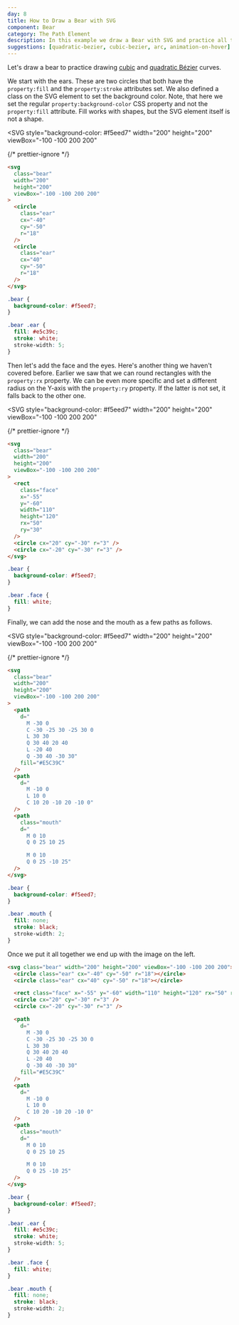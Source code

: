 ```yaml
---
day: 8
title: How to Draw a Bear with SVG
component: Bear
category: The Path Element
description: In this example we draw a Bear with SVG and practice all that we have learned so far.
suggestions: [quadratic-bezier, cubic-bezier, arc, animation-on-hover]
---
```



Let's draw a bear to practice drawing [cubic](/svg/cubic-bezier) and [quadratic Bézier](quadratic-bezier) curves.

We start with the ears. These are two circles that both have the `property:fill` and the `property:stroke` attributes set. We also defined a class on the SVG element to set the background color. Note, that here we set the regular `property:background-color` CSS property and not the `property:fill` attribute. Fill works with shapes, but the SVG element itself is not a shape.

<Example>

<SVG
  style="background-color: #f5eed7"
  width="200"
  height="200"
  viewBox="-100 -100 200 200"
>
  <Circle
    cx="-40"
    cy="-50"
    r="18"
    fill="#E5C39C"
    stroke="white"
    stroke-width="5"
    data-element-id="circle-1"
  />
  <Circle
    cx="40"
    cy="-50"
    r="18"
    fill="#E5C39C"
    stroke="white"
    stroke-width="5"
    data-element-id="circle-2"
  />
</SVG>

{/* prettier-ignore */}
```html
<svg 
  class="bear"
  width="200"
  height="200"
  viewBox="-100 -100 200 200"
>
  <circle 
    class="ear"
    cx="-40" 
    cy="-50" 
    r="18" 
  />
  <circle 
    class="ear"
    cx="40" 
    cy="-50" 
    r="18" 
  />
</svg>
```

```css
.bear {
  background-color: #f5eed7;
}

.bear .ear {
  fill: #e5c39c;
  stroke: white;
  stroke-width: 5;
}
```

</Example>

Then let's add the face and the eyes. Here's another thing we haven't covered before. Earlier we saw that we can round rectangles with the `property:rx` property. We can be even more specific and set a different radius on the Y-axis with the `property:ry` property. If the latter is not set, it falls back to the other one.

<Example>

<SVG
  style="background-color: #f5eed7"
  width="200"
  height="200"
  viewBox="-100 -100 200 200"
>
  <Rect
    x="-55"
    y="-60"
    width="110"
    height="120"
    fill="white"
    rx="50"
    ry="30"
    data-element-id="rect-1"
  />
  <Circle cx="20" cy="-30" r="3" data-element-id="circle-1" />
  <Circle cx="-20" cy="-30" r="3" data-element-id="circle-2" />
</SVG>

{/* prettier-ignore */}
```html
<svg 
  class="bear"
  width="200"
  height="200"
  viewBox="-100 -100 200 200"
>
  <rect 
    class="face"
    x="-55"
    y="-60"
    width="110"
    height="120" 
    rx="50"
    ry="30"
  />
  <circle cx="20" cy="-30" r="3" />
  <circle cx="-20" cy="-30" r="3" />
</svg>
```

```css
.bear {
  background-color: #f5eed7;
}

.bear .face {
  fill: white;
}
```

</Example>

Finally, we can add the nose and the mouth as a few paths as follows.

<Example>

<SVG
  style="background-color: #f5eed7"
  width="200"
  height="200"
  viewBox="-100 -100 200 200"
>
  <Path
    d="
      M -30 0
      C -30 -25 30 -25 30 0
      L 30 30
      Q 30 40 20 40
      L -20 40
      Q -30 40 -30 30"
    fill="#E5C39C"
    data-element-id="path-1"
  />
  <Path
    d="
      M -10 0
      L 10 0
      C 10 20 -10 20 -10 0"
    data-element-id="path-2"
  />
  <Path
    d="
      M 0 10
      Q 0 25 10 25
      M 0 10
      Q 0 25 -10 25"
    fill="none"
    stroke="black"
    stroke-width="2"
    data-element-id="path-3"
  />
</SVG>

{/* prettier-ignore */}
```html
<svg 
  class="bear"
  width="200"
  height="200"
  viewBox="-100 -100 200 200"
>
  <path
    d="
      M -30 0
      C -30 -25 30 -25 30 0
      L 30 30
      Q 30 40 20 40
      L -20 40
      Q -30 40 -30 30"
    fill="#E5C39C"
  />
  <path
    d="
      M -10 0
      L 10 0
      C 10 20 -10 20 -10 0"
  />
  <path
    class="mouth"
    d="
      M 0 10
      Q 0 25 10 25

      M 0 10
      Q 0 25 -10 25"
  />
</svg>
```

```css
.bear {
  background-color: #f5eed7;
}

.bear .mouth {
  fill: none;
  stroke: black;
  stroke-width: 2;
}
```

</Example>

Once we put it all together we end up with the image on the left.

<Final>

```html
<svg class="bear" width="200" height="200" viewBox="-100 -100 200 200">
  <circle class="ear" cx="-40" cy="-50" r="18"></circle>
  <circle class="ear" cx="40" cy="-50" r="18"></circle>

  <rect class="face" x="-55" y="-60" width="110" height="120" rx="50" ry="30" />
  <circle cx="20" cy="-30" r="3" />
  <circle cx="-20" cy="-30" r="3" />

  <path
    d="
      M -30 0
      C -30 -25 30 -25 30 0
      L 30 30
      Q 30 40 20 40
      L -20 40
      Q -30 40 -30 30"
    fill="#E5C39C"
  />
  <path
    d="
      M -10 0
      L 10 0
      C 10 20 -10 20 -10 0"
  />
  <path
    class="mouth"
    d="
      M 0 10
      Q 0 25 10 25

      M 0 10
      Q 0 25 -10 25"
  />
</svg>
```

```css
.bear {
  background-color: #f5eed7;
}

.bear .ear {
  fill: #e5c39c;
  stroke: white;
  stroke-width: 5;
}

.bear .face {
  fill: white;
}

.bear .mouth {
  fill: none;
  stroke: black;
  stroke-width: 2;
}
```

</Final>
